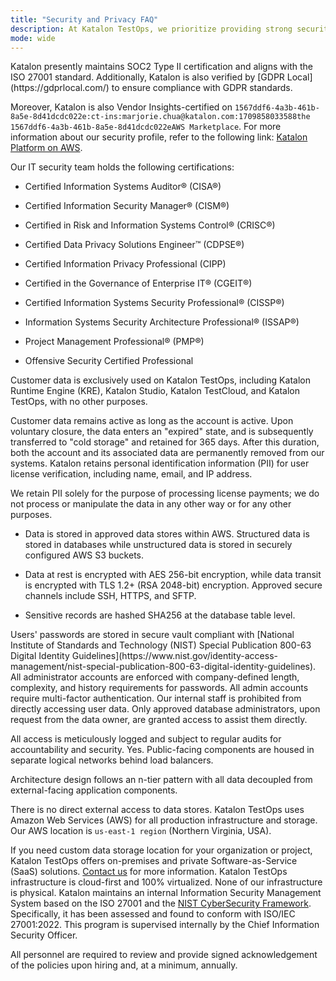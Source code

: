 ```yaml
---
title: "Security and Privacy FAQ"
description: At Katalon TestOps, we prioritize providing strong security to ensure your information is safe and easily accessible when needed. We uphold a top-tier security program to safeguard your data by aligning with industry-leading practices and frameworks.
mode: wide
---
```


<AccordionGroup>
<Accordion title="Does Katalon hold any third-party compliance attestations?">
Katalon presently maintains SOC2 Type II certification and aligns with the ISO 27001 standard. Additionally, Katalon is also verified by [GDPR Local](https://gdprlocal.com/) to ensure compliance with GDPR standards.

Moreover, Katalon is also Vendor Insights-certified on `1567ddf6-4a3b-461b-8a5e-8d41dcdc022e:ct-ins:marjorie.chua@katalon.com:1709858033588the 1567ddf6-4a3b-461b-8a5e-8d41dcdc022eAWS Marketplace`. For more information about our security profile, refer to the following link: [Katalon Platform on AWS](https://aws.amazon.com/marketplace/pp/prodview-44cww3pup4ap6).

Our IT security team holds the following certifications:

* Certified Information Systems Auditor® (CISA®)

* Certified Information Security Manager® (CISM®)

* Certified in Risk and Information Systems Control® (CRISC®)

* Certified Data Privacy Solutions Engineer™ (CDPSE®)

* Certified Information Privacy Professional (CIPP)

* Certified in the Governance of Enterprise IT® (CGEIT®)

* Certified Information Systems Security Professional® (CISSP®)

* Information Systems Security Architecture Professional® (ISSAP®)

* Project Management Professional® (PMP®)

* Offensive Security Certified Professional

</Accordion>
<Accordion title="How does the data flow within Katalon systems?">
Customer data is exclusively used on Katalon TestOps, including Katalon Runtime Engine (KRE), Katalon Studio, Katalon TestCloud, and Katalon TestOps, with no other purposes.

Customer data remains active as long as the account is active. Upon voluntary closure, the data enters an "expired" state, and is subsequently transferred to "cold storage" and retained for 365 days. After this duration, both the account and its associated data are permanently removed from our systems.
</Accordion>
<Accordion title="What personally identification information (PII) does Katalon retain?">
Katalon retains personal identification information (PII) for user license verification, including name, email, and IP address.

We retain PII solely for the purpose of processing license payments; we do not process or manipulate the data in any other way or for any other purposes.
</Accordion>
<Accordion title="How is user data stored? What encryption is used for data at rest and data in transit?">
* Data is stored in approved data stores within AWS. Structured data is stored in databases while unstructured data is stored in securely configured AWS S3 buckets.

* Data at rest is encrypted with AES 256-bit encryption, while data transit is encrypted with TLS 1.2+ (RSA 2048-bit) encryption. Approved secure channels include SSH, HTTPS, and SFTP.

* Sensitive records are hashed SHA256 at the database table level.

</Accordion>
    <Accordion title="How are users' passwords stored?">
Users' passwords are stored in secure vault compliant with [National Institute of Standards and Technology (NIST) Special Publication 800-63 Digital Identity Guidelines](https://www.nist.gov/identity-access-management/nist-special-publication-800-63-digital-identity-guidelines).

  </Accordion>
    <Accordion title="Do you have an enforced password policy for administrator accounts? Do you require MFA for administrator accounts?">
All administrator accounts are enforced with company-defined length, complexity, and history requirements for passwords. All admin accounts require multi-factor authentication.
  </Accordion>
    <Accordion title="Can unprotected user data be accessed by your staff? Is this access audited?">
Our internal staff is prohibited from directly accessing user data. Only approved database administrators, upon request from the data owner, are granted access to assist them directly.

All access is meticulously logged and subject to regular audits for accountability and security.
  </Accordion>
    <Accordion title="Is there a separation between publicly accessible parts of the application from the data storage?">
Yes. Public-facing components are housed in separate logical networks behind load balancers.

Architecture design follows an n-tier pattern with all data decoupled from external-facing application components.

There is no direct external access to data stores.
  </Accordion>
    <Accordion title="Does Katalon TestOps have cloud providers? Where are they hosted?">
Katalon TestOps uses Amazon Web Services (AWS) for all production infrastructure and storage. Our AWS location is `us-east-1 region` (Northern Virginia, USA).

If you need custom data storage location for your organization or project, Katalon TestOps offers on-premises and private Software-as-Service (SaaS) solutions. [Contact us](https://katalon.com/contact-us#contact-us) for more information.
  </Accordion>
    <Accordion title="Do you operate physical infrastructure?">
Katalon TestOps infrastructure is cloud-first and 100% virtualized. None of our infrastructure is physical.
  </Accordion>
    <Accordion title="Does Katalon have an information security program?">
Katalon maintains an internal Information Security Management System based on the ISO 27001 and the [NIST CyberSecurity Framework](https://www.nist.gov/itl/smallbusinesscyber/planning-guides/nist-cybersecurity-framework). Specifically, it has been assessed and found to conform with ISO/IEC 27001:2022. This program is supervised internally by the Chief Information Security Officer.

All personnel are required to review and provide signed acknowledgement of the policies upon hiring and, at a minimum, annually.
  </Accordion>
</AccordionGroup>
